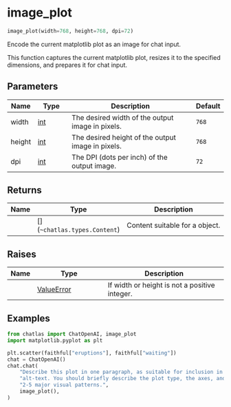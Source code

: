 # image_plot { #chatlas.image_plot }

```python
image_plot(width=768, height=768, dpi=72)
```

Encode the current matplotlib plot as an image for chat input.

This function captures the current matplotlib plot, resizes it to the specified
dimensions, and prepares it for chat input.

## Parameters {.doc-section .doc-section-parameters}

| Name   | Type         | Description                                       | Default   |
|--------|--------------|---------------------------------------------------|-----------|
| width  | [int](`int`) | The desired width of the output image in pixels.  | `768`     |
| height | [int](`int`) | The desired height of the output image in pixels. | `768`     |
| dpi    | [int](`int`) | The DPI (dots per inch) of the output image.      | `72`      |

## Returns {.doc-section .doc-section-returns}

| Name   | Type                           | Description                                        |
|--------|--------------------------------|----------------------------------------------------|
|        | \[\](`~chatlas.types.Content`) | Content suitable for a [](`~chatlas.Turn`) object. |

## Raises {.doc-section .doc-section-raises}

| Name   | Type                       | Description                                   |
|--------|----------------------------|-----------------------------------------------|
|        | [ValueError](`ValueError`) | If width or height is not a positive integer. |

## Examples {.doc-section .doc-section-examples}

```python
from chatlas import ChatOpenAI, image_plot
import matplotlib.pyplot as plt

plt.scatter(faithful["eruptions"], faithful["waiting"])
chat = ChatOpenAI()
chat.chat(
    "Describe this plot in one paragraph, as suitable for inclusion in "
    "alt-text. You should briefly describe the plot type, the axes, and "
    "2-5 major visual patterns.",
    image_plot(),
)
```